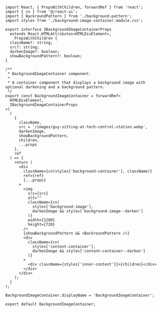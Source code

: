 ```
import React, { PropsWithChildren, forwardRef } from 'react';
import { cn } from '@/react-ui';
import { BackroundPattern } from './background-pattern';
import styles from './background-image-container.module.css';

export interface IBackgroundImageContainerProps
  extends React.HTMLAttributes<HTMLDivElement>,
    PropsWithChildren {
  className?: string;
  src?: string;
  darkenImage?: boolean;
  showBackgroundPattern?: boolean;
}

/**
 * BackgroundImageContainer component.
 *
 * A container component that displays a background image with optional darkening and a background pattern.
 */
export const BackgroundImageContainer = forwardRef<
  HTMLDivElement,
  IBackgroundImageContainerProps
>(
  (
    {
      className,
      src = '/images/guy-sitting-at-tech-control-station.webp',
      darkenImage,
      showBackgroundPattern,
      children,
      ...props
    },
    ref
  ) => {
    return (
      <div
        className={cn(styles['background-container'], className)}
        ref={ref}
        {...props}
      >
        <img
          src={src}
          alt=""
          className={cn(
            styles['background-image'],
            darkenImage && styles['background-image--darken']
          )}
          width={1280}
          height={720}
        />
        {showBackgroundPattern && <BackroundPattern />}
        <div
          className={cn(
            styles['content-container'],
            darkenImage && styles['content-container--darken']
          )}
        >
          <div className={styles['inner-content']}>{children}</div>
        </div>
      </div>
    );
  }
);

BackgroundImageContainer.displayName = 'BackgroundImageContainer';

export default BackgroundImageContainer;

```
